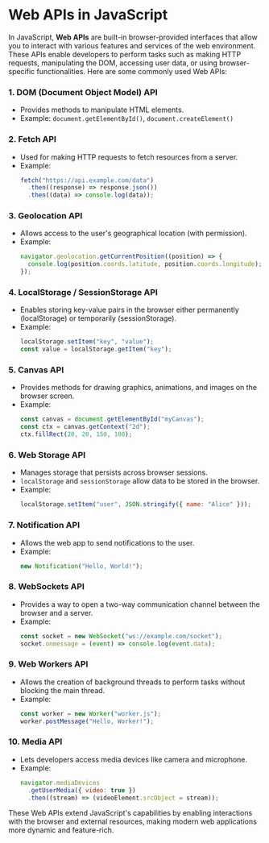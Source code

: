 # Web APIs in JavaScript

In JavaScript, **Web APIs** are built-in browser-provided interfaces that allow you to interact with various features and services of the web environment. These APIs enable developers to perform tasks such as making HTTP requests, manipulating the DOM, accessing user data, or using browser-specific functionalities. Here are some commonly used Web APIs:

### 1. **DOM (Document Object Model) API**

- Provides methods to manipulate HTML elements.
- Example: `document.getElementById()`, `document.createElement()`

### 2. **Fetch API**

- Used for making HTTP requests to fetch resources from a server.
- Example:
  ```javascript
  fetch("https://api.example.com/data")
    .then((response) => response.json())
    .then((data) => console.log(data));
  ```

### 3. **Geolocation API**

- Allows access to the user's geographical location (with permission).
- Example:
  ```javascript
  navigator.geolocation.getCurrentPosition((position) => {
    console.log(position.coords.latitude, position.coords.longitude);
  });
  ```

### 4. **LocalStorage / SessionStorage API**

- Enables storing key-value pairs in the browser either permanently (localStorage) or temporarily (sessionStorage).
- Example:
  ```javascript
  localStorage.setItem("key", "value");
  const value = localStorage.getItem("key");
  ```

### 5. **Canvas API**

- Provides methods for drawing graphics, animations, and images on the browser screen.
- Example:
  ```javascript
  const canvas = document.getElementById("myCanvas");
  const ctx = canvas.getContext("2d");
  ctx.fillRect(20, 20, 150, 100);
  ```

### 6. **Web Storage API**

- Manages storage that persists across browser sessions.
- `localStorage` and `sessionStorage` allow data to be stored in the browser.
- Example:
  ```javascript
  localStorage.setItem("user", JSON.stringify({ name: "Alice" }));
  ```

### 7. **Notification API**

- Allows the web app to send notifications to the user.
- Example:
  ```javascript
  new Notification("Hello, World!");
  ```

### 8. **WebSockets API**

- Provides a way to open a two-way communication channel between the browser and a server.
- Example:
  ```javascript
  const socket = new WebSocket("ws://example.com/socket");
  socket.onmessage = (event) => console.log(event.data);
  ```

### 9. **Web Workers API**

- Allows the creation of background threads to perform tasks without blocking the main thread.
- Example:
  ```javascript
  const worker = new Worker("worker.js");
  worker.postMessage("Hello, Worker!");
  ```

### 10. **Media API**

- Lets developers access media devices like camera and microphone.
- Example:
  ```javascript
  navigator.mediaDevices
    .getUserMedia({ video: true })
    .then((stream) => (videoElement.srcObject = stream));
  ```

These Web APIs extend JavaScript's capabilities by enabling interactions with the browser and external resources, making modern web applications more dynamic and feature-rich.
